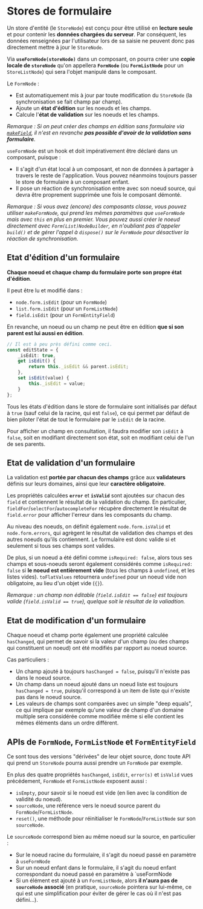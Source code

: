 
<Meta title="Modèle métier/Stores de formulaire" />

# Stores de formulaire

Un store d'entité (le `StoreNode`) est conçu pour être utilisé en **lecture seule** et pour contenir les **données chargées du serveur**. Par conséquent, les données
renseignées par l'utilisateur lors de sa saisie ne peuvent donc pas directement mettre à jour le `StoreNode`.

Via **`useFormNode(storeNode)`** dans un composant, on pourra créer une **copie locale de `storeNode`** qu'on appellera **`FormNode`** (ou **`FormListNode`** pour
un `StoreListNode`) qui sera l'objet manipulé dans le composant.

Le `FormNode` :

-   Est automatiquement mis à jour par toute modification du `StoreNode` (la synchronisation se fait champ par champ).
-   Ajoute un **état d'édition** sur les noeuds et les champs.
-   Calcule l'**état de validation** sur les noeuds et les champs.

_Remarque : Si on peut créer des champs en édition sans formulaire via [`makeField`](/docs/modèle-métier-makefield--docs#champs-en-édition), il n'est en revanche **pas possible d'avoir de la validation sans formulaire**._

`useFormNode` est un hook et doit impérativement être déclaré dans un composant, puisque :

-   Il s'agit d'un état local à un composant, et non de données à partager à travers le reste de l'application. Vous pouvez néanmoins toujours passer le store de
    formulaire à un composant enfant.
-   Il pose un réaction de synchronisation entre avec son noeud source, qui devra être proprement supprimée une fois le composant démonté.

_Remarque : Si vous avez (encore) des composants classe, vous pouvez utiliser `makeFormNode`, qui prend les mêmes paramètres que `useFormNode` mais
avec `this` en plus en premier. Vous pouvez aussi créer le noeud directement avec `Form(List)NodeBuilder`, en n'oubliant pas d'appeler `build()` et de
gérer l'appel à `dispose()` sur le `FormNode` pour désactiver la réaction de synchronisation._

## Etat d'édition d'un formulaire

**Chaque noeud et chaque champ du formulaire porte son propre état d'édition**.

Il peut être lu et modifié dans :

-   `node.form.isEdit` (pour un `FormNode`)
-   `list.form.isEdit` (pour un `FormListNode`)
-   `field.isEdit` (pour un `FormEntityField`)

En revanche, un noeud ou un champ ne peut être en édition **que si son parent est lui aussi en édition**.

```ts
// Il est à peu près défini comme ceci.
const editState = {
    _isEdit: true,
    get isEdit() {
        return this._isEdit && parent.isEdit;
    },
    set isEdit(value) {
        this._isEdit = value;
    }
};
```

Tous les états d'édition dans le store de formulaire sont initialisés par défaut à `true` (sauf celui de la racine, qui est `false`), ce qui permet par défaut de bien
piloter l'état de tout le formulaire par le `isEdit` de la racine.

Pour afficher un champ en consultation, il faudra modifier son `isEdit` à `false`, soit en modifiant directement son état, soit en modifiant celui de l'un de ses
parents.

## Etat de validation d'un formulaire

La validation est **portée par chacun des champs** grâce aux **validateurs** définis sur leurs domaines, ainsi que leur **caractère obligatoire**.

Les propriétés calculées **`error`** et **`isValid`** sont ajoutées sur chacun des `field` et contiennent le résultat de la validation du champ. En particulier,
`fieldFor`/`selectFor`/`autocompleteFor` récupère directement le résultat de `field.error` pour afficher l'erreur dans les composants du champ.

Au niveau des noeuds, on définit également `node.form.isValid` et `node.form.errors`, qui agrègent le résultat de validation des champs et des autres
noeuds qu'ils contiennent. Le formulaire est donc valide si et seulement si tous ses champs sont valides.

De plus, si un noeud a été défini comme `isRequired: false`, alors tous ses champs et sous-noeuds seront également considérés comme
`isRequired: false` si **le noeud est entièrement vide** (tous les champs à `undefined`, et les listes vides). `toFlatValues` retournera `undefined` pour
un noeud vide non obligatoire, au lieu d'un objet vide (`{}`).

_Remarque : un champ non éditable (`field.isEdit == false`) est toujours valide (`field.isValid == true`), quelque soit le résultat de la valiadtion._

## Etat de modification d'un formulaire

Chaque noeud et champ porte également une propriété calculée `hasChanged`, qui permet de savoir si la valeur d'un champ (ou des champs qui constituent un
noeud) ont été modifiés par rapport au noeud source.

Cas particuliers :

-   Un champ ajouté à toujours `hasChanged = false`, puisqu'il n'existe pas dans le noeud source.
-   Un champ dans un noeud ajouté dans un noeud liste est toujours `hasChanged = true`, puisqu'il correspond à un item de liste qui n'existe pas dans le
    noeud source.
-   Les valeurs de champs sont comparées avec un simple "deep equals", ce qui implique par exemple qu'une valeur de champ d'un domaine multiple sera
    considérée comme modifiée même si elle contient les mêmes éléments dans un ordre différent.

## APIs de `FormNode`, `FormListNode` et `FormEntityField`

Ce sont tous des versions "dérivées" de leur objet source, donc toute API qui prend un `StoreNode` pourra aussi prendre un `FormNode` par exemple.

En plus des quatre propriétés `hasChanged`, `isEdit`, `error(s)` et `isValid` vues précédement, `FormNode` et `FormListNode` exposent aussi :

-   `isEmpty`, pour savoir si le noeud est vide (en lien avec la condition de validité du noeud).
-   `sourceNode`, une référence vers le noeud source parent du `FormNode`/`FormListNode`.
-   `reset()`, une méthode pour réinitialiser le `FormNode`/`FormListNode` sur son `sourceNode`.

Le `sourceNode` correspond bien au même noeud sur la source, en particulier :

-   Sur le noeud racine du formulaire, il s'agit du noeud passé en paramètre à `useFormNode`
-   Sur un noeud enfant dans le formulaire, il s'agit du noeud enfant correspondant du noeud passé en paramètre à `useFormNode
-   Si un élément est ajouté à un `FormListNode`, alors **il n'aura pas de `sourceNode` associé** (en pratique, `sourceNode` pointera sur lui-même, ce qui est
    une simplification pour éviter de gérer le cas où il n'est pas défini...).
